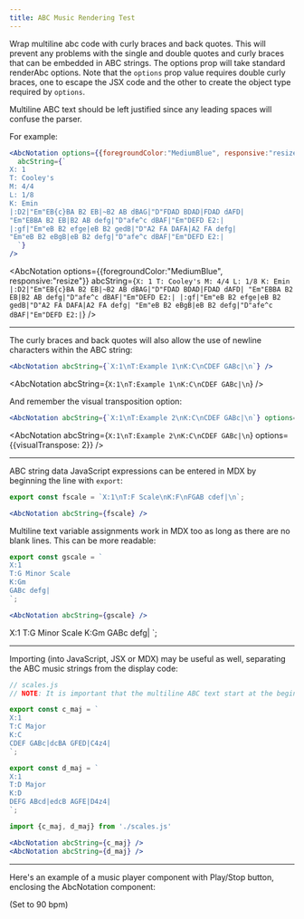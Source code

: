 ```yaml
---
title: ABC Music Rendering Test
---
```



Wrap multiline abc code with curly braces and back quotes.  This will prevent
any problems with the single and double quotes and curly braces that can be
embedded in ABC strings.  The options prop will take standard renderAbc options.
Note that the `options` prop value requires double curly braces, one to escape
the JSX code and the other to create the object type required by `options`.

Multiline ABC text should be left justified since any leading spaces will
confuse the parser.

For example:

```jsx
<AbcNotation options={{foregroundColor:"MediumBlue", responsive:"resize"}}
  abcString={`
X: 1
T: Cooley's
M: 4/4
L: 1/8
K: Emin
|:D2|"Em"EB{c}BA B2 EB|~B2 AB dBAG|"D"FDAD BDAD|FDAD dAFD|
"Em"EBBA B2 EB|B2 AB defg|"D"afe^c dBAF|"Em"DEFD E2:|
|:gf|"Em"eB B2 efge|eB B2 gedB|"D"A2 FA DAFA|A2 FA defg|
"Em"eB B2 eBgB|eB B2 defg|"D"afe^c dBAF|"Em"DEFD E2:|
  `}
/>
```

<AbcNotation options={{foregroundColor:"MediumBlue", responsive:"resize"}}
  abcString={`
X: 1
T: Cooley's
M: 4/4
L: 1/8
K: Emin
|:D2|"Em"EB{c}BA B2 EB|~B2 AB dBAG|"D"FDAD BDAD|FDAD dAFD|
"Em"EBBA B2 EB|B2 AB defg|"D"afe^c dBAF|"Em"DEFD E2:|
|:gf|"Em"eB B2 efge|eB B2 gedB|"D"A2 FA DAFA|A2 FA defg|
"Em"eB B2 eBgB|eB B2 defg|"D"afe^c dBAF|"Em"DEFD E2:|
  `}
/>

---

The curly braces and back quotes will also allow the use of newline characters within the ABC string:
```jsx
<AbcNotation abcString={`X:1\nT:Example 1\nK:C\nCDEF GABc|\n`} />
```
<AbcNotation abcString={`X:1\nT:Example 1\nK:C\nCDEF GABc|\n`} />

And remember the visual transposition option:
```jsx
<AbcNotation abcString={`X:1\nT:Example 2\nK:C\nCDEF GABc|\n`} options={{visualTranspose: 2}} />
```
<AbcNotation abcString={`X:1\nT:Example 2\nK:C\nCDEF GABc|\n`} options={{visualTranspose: 2}} />

---

ABC string data JavaScript expressions can be entered in MDX by beginning the line with `export`:

```jsx
export const fscale = `X:1\nT:F Scale\nK:F\nFGAB cdef|\n`;

<AbcNotation abcString={fscale} />
```


<AbcNotation abcString={fscale} />

Multiline text variable assignments work in MDX too as long as there are no blank lines.  This can be more readable:

```jsx
export const gscale = `
X:1
T:G Minor Scale
K:Gm
GABc defg|
`;

<AbcNotation abcString={gscale} />
```

X:1
T:G Minor Scale
K:Gm
GABc defg|
`;

<AbcNotation abcString={gscale} />

---

Importing (into JavaScript, JSX or MDX) may be useful as well, separating the ABC music strings from the display code:

```js
// scales.js
// NOTE: It is important that the multiline ABC text start at the beginning of each line.

export const c_maj = `
X:1
T:C Major
K:C
CDEF GABc|dcBA GFED|C4z4|
`;

export const d_maj = `
X:1
T:D Major
K:D
DEFG ABcd|edcB AGFE|D4z4|
`;
```

```jsx
import {c_maj, d_maj} from './scales.js'

<AbcNotation abcString={c_maj} />
<AbcNotation abcString={d_maj} />
```


<AbcNotation abcString={c_maj} />
<AbcNotation abcString={d_maj} />

---

Here's an example of a music player component with Play/Stop button, enclosing the AbcNotation component:

<AbcPlayer abcString={c_maj} bpm={90} />
(Set to 90 bpm)
<AbcPlayer abcString={d_maj} />